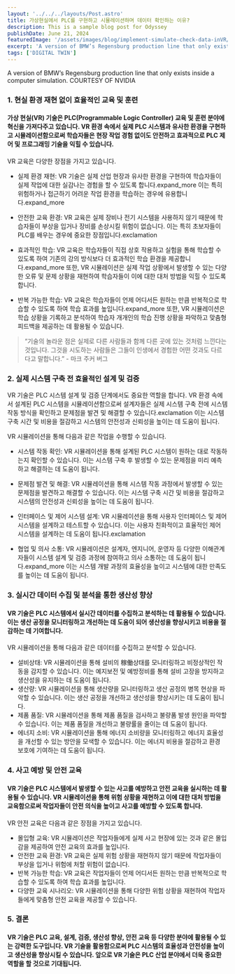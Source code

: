 ```yaml
---
layout: '../../../layouts/Post.astro'
title: 가상현실에서 PLC를 구현하고 시뮬레이션하며 데이터 확인하는 이유?
description: This is a sample blog post for Odyssey
publishDate: June 21, 2024
featuredImage: '/assets/images/blog/implement-simulate-check-data-inVR/business_bmw-ai.jpg'
excerpt: 'A version of BMW’s Regensburg production line that only exists inside a computer simulation.'
tags: ['DIGITAL TWIN']
---
```



A version of BMW’s Regensburg production line that only exists inside a computer simulation. COURTESY OF NVIDIA

<h3>1. 현실 환경 재현 없이 효율적인 교육 및 훈련</h3>
<h4>가상 현실(VR) 기술은 PLC(Programmable Logic Controller) 교육 및 훈련 분야에 혁신을 가져다주고 있습니다. VR 환경 속에서 실제 PLC 시스템과 유사한 환경을 구현하고 시뮬레이션함으로써 학습자들은 현장 작업 경험 없이도 안전하고 효과적으로 PLC 제어 및 프로그래밍 기술을 익힐 수 있습니다.</h4>

VR 교육은 다양한 장점을 가지고 있습니다.

- 실제 환경 재현: VR 기술은 실제 산업 현장과 유사한 환경을 구현하여 학습자들이 실제 작업에 대한 실감나는 경험을 할 수 있도록 합니다.expand_more 이는 특히 위험하거나 접근하기 어려운 작업 환경을 학습하는 경우에 유용합니다.expand_more

- 안전한 교육 환경: VR 교육은 실제 장비나 전기 시스템을 사용하지 않기 때문에 학습자들이 부상을 입거나 장비를 손상시킬 위험이 없습니다. 이는 특히 초보자들이 PLC를 배우는 경우에 중요한 장점입니다.exclamation

- 효과적인 학습: VR 교육은 학습자들이 직접 상호 작용하고 실험을 통해 학습할 수 있도록 하여 기존의 강의 방식보다 더 효과적인 학습 환경을 제공합니다.expand_more 또한, VR 시뮬레이션은 실제 작업 상황에서 발생할 수 있는 다양한 오류 및 문제 상황을 재현하여 학습자들이 이에 대한 대처 방법을 익힐 수 있도록 합니다.

- 반복 가능한 학습: VR 교육은 학습자들이 언제 어디서든 원하는 만큼 반복적으로 학습할 수 있도록 하여 학습 효과를 높입니다.expand_more 또한, VR 시뮬레이션은 학습 상황을 기록하고 분석하여 학습자 개개인의 학습 진행 상황을 파악하고 맞춤형 피드백을 제공하는 데 활용될 수 있습니다.

<YouTubeEmbed url="https://www.youtube.com/watch?v=kMrCwkntq9U" rounded />

> “기술의 놀라운 점은 실제로 다른 사람들과 함께 다른 곳에 있는 것처럼 느낀다는 것입니다.
 그것을 시도하는 사람들은 그들이 인생에서 경험한 어떤 것과도 다르다고 말합니다.” - 마크 주커 버그

<h3>2. 실제 시스템 구축 전 효율적인 설계 및 검증</h3>

VR 기술은 PLC 시스템 설계 및 검증 단계에서도 중요한 역할을 합니다. VR 환경 속에서 설계된 PLC 시스템을 시뮬레이션함으로써 설계자들은 실제 시스템 구축 전에 시스템 작동 방식을 확인하고 문제점을 발견 및 해결할 수 있습니다.exclamation 이는 시스템 구축 시간 및 비용을 절감하고 시스템의 안전성과 신뢰성을 높이는 데 도움이 됩니다.

VR 시뮬레이션을 통해 다음과 같은 작업을 수행할 수 있습니다.

- 시스템 작동 확인: VR 시뮬레이션을 통해 설계된 PLC 시스템이 원하는 대로 작동하는지 확인할 수 있습니다. 이는 시스템 구축 후 발생할 수 있는 문제점을 미리 예측하고 해결하는 데 도움이 됩니다.

- 문제점 발견 및 해결: VR 시뮬레이션을 통해 시스템 작동 과정에서 발생할 수 있는 문제점을 발견하고 해결할 수 있습니다. 이는 시스템 구축 시간 및 비용을 절감하고 시스템의 안전성과 신뢰성을 높이는 데 도움이 됩니다.

- 인터페이스 및 제어 시스템 설계: VR 시뮬레이션을 통해 사용자 인터페이스 및 제어 시스템을 설계하고 테스트할 수 있습니다. 이는 사용자 친화적이고 효율적인 제어 시스템을 설계하는 데 도움이 됩니다.exclamation

- 협업 및 의사 소통: VR 시뮬레이션은 설계자, 엔지니어, 운영자 등 다양한 이해관계자들이 시스템 설계 및 검증 과정에 참여하고 의사 소통하는 데 도움이 됩니다.expand_more 이는 시스템 개발 과정의 효율성을 높이고 시스템에 대한 만족도를 높이는 데 도움이 됩니다.


<h3>3. 실시간 데이터 수집 및 분석을 통한 생산성 향상</h3>
<h4>VR 기술은 PLC 시스템에서 실시간 데이터를 수집하고 분석하는 데 활용될 수 있습니다.
 이는 생산 공정을 모니터링하고 개선하는 데 도움이 되어 생산성을 향상시키고 비용을 절감하는 데 기여합니다.</h4>

VR 시뮬레이션을 통해 다음과 같은 데이터를 수집하고 분석할 수 있습니다.

- 설비상태: VR 시뮬레이션을 통해 설비의 稼働상태를 모니터링하고 비정상적인 작동을 감지할 수 있습니다. 이는 예지보전 및 예방정비를 통해 설비 고장을 방지하고 생산성을 유지하는 데 도움이 됩니다.
- 생산량: VR 시뮬레이션을 통해 생산량을 모니터링하고 생산 공정의 병목 현상을 파악할 수 있습니다. 이는 생산 공정을 개선하고 생산성을 향상시키는 데 도움이 됩니다.
- 제품 품질: VR 시뮬레이션을 통해 제품 품질을 검사하고 불량품 발생 원인을 파악할 수 있습니다. 이는 제품 품질을 개선하고 불량률을 줄이는 데 도움이 됩니다.
- 에너지 소비: VR 시뮬레이션을 통해 에너지 소비량을 모니터링하고 에너지 효율성을 개선할 수 있는 방안을 모색할 수 있습니다. 이는 에너지 비용을 절감하고 환경 보호에 기여하는 데 도움이 됩니다.

<h3>4. 사고 예방 및 안전 교육</h3>
<h4>VR 기술은 PLC 시스템에서 발생할 수 있는 사고를 예방하고 안전 교육을 실시하는 데 활용될 수 있습니다.
 VR 시뮬레이션을 통해 위험 상황을 재현하고 이에 대한 대처 방법을 교육함으로써 작업자들이 안전 의식을 높이고 사고를 예방할 수 있도록 합니다.</h4>

VR 안전 교육은 다음과 같은 장점을 가지고 있습니다.

- 몰입형 교육: VR 시뮬레이션은 작업자들에게 실제 사고 현장에 있는 것과 같은 몰입감을 제공하여 안전 교육의 효과를 높입니다.
- 안전한 교육 환경: VR 교육은 실제 위험 상황을 재현하지 않기 때문에 작업자들이 부상을 입거나 위험에 처할 위험이 없습니다.
- 반복 가능한 학습: VR 교육은 작업자들이 언제 어디서든 원하는 만큼 반복적으로 학습할 수 있도록 하여 학습 효과를 높입니다.
- 다양한 교육 시나리오: VR 시뮬레이션을 통해 다양한 위험 상황을 재현하여 작업자들에게 맞춤형 안전 교육을 제공할 수 있습니다.

<h3>5. 결론</h3>
<h4>VR 기술은 PLC 교육, 설계, 검증, 생산성 향상, 안전 교육 등 다양한 분야에 활용될 수 있는 강력한 도구입니다.
 VR 기술을 활용함으로써 PLC 시스템의 효율성과 안전성을 높이고 생산성을 향상시킬 수 있습니다.
  앞으로 VR 기술은 PLC 산업 분야에서 더욱 중요한 역할을 할 것으로 기대됩니다.</h4>